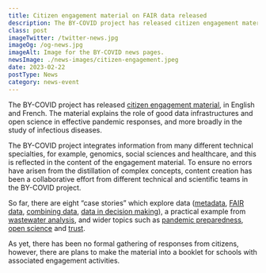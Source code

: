 ```yaml
---
title: Citizen engagement material on FAIR data released
description: The BY-COVID project has released citizen engagement material, in English and French. The material explains the role of good data infrastructures and open science in effective pandemic responses, and more broadly in the study of infectious diseases.
class: post
imageTwitter: /twitter-news.jpg
imageOg: /og-news.jpg
imageAlt: Image for the BY-COVID news pages.
newsImage: ./news-images/citizen-engagement.jpeg
date: 2023-02-22
postType: News
category: news-event
---
```


The BY-COVID project has released [citizen engagement material](https://by-covid.org/usecases/), in English and French. The material explains the role of good data infrastructures and open science in effective pandemic responses, and more broadly in the study of infectious diseases.

The BY-COVID project integrates information from many different technical specialties, for example, genomics, social sciences and healthcare, and this is reflected in the content of the engagement material. To ensure no errors have arisen from the distillation of complex concepts, content creation has been a collaborative effort from different technical and scientific teams in the BY-COVID project. 

So far, there are eight “case stories” which explore data ([metadata](https://by-covid.org/usecases/metadata/), [FAIR data](https://by-covid.org/usecases/fair-data/), [combining data](https://by-covid.org/usecases/school-of-fish/), [data in decision making](https://by-covid.org/usecases/policy-action/)), a practical example from [wastewater analysis](https://by-covid.org/usecases/wastewater/), and wider topics such as [pandemic preparedness](https://by-covid.org/usecases/future-pandemic/), [open science](https://by-covid.org/usecases/positive-side-effects/) and [trust](https://by-covid.org/usecases/umbrella/). 

As yet,  there has been no formal gathering of responses from citizens, however, there are plans to make the material into a booklet for schools with associated engagement activities.
